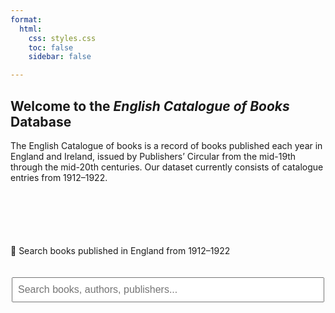 ```yaml
---
format:
  html:
    css: styles.css
    toc: false 
    sidebar: false

---
```

<!-- YAML front matter - toc false removes the sidebar from this page -->

<div class="full-width-title">


## Welcome to the <em>English Catalogue of Books</em> Database

The English Catalogue of books is a record of books published each year in England and Ireland, issued by Publishers’ Circular from the mid-19th through the mid-20th centuries. Our dataset currently consists of catalogue entries from 1912–1922.


</div>

<!-- white space for formatting -->
<div style="margin-top: 100px;"></div>


<!-- code for search box and results -->
<div class="center-text">
🔎 Search books published in England from 1912–1922
</div>

<div style="margin-top: 20px;"></div>

<div style="display: flex; flex-direction: column; align-items: center;">

<input type="text" id="searchInput" placeholder="Search books, authors, publishers..." style="width: 500px; height: 40px; font-size: 16px; padding: 8px;">

 <div id="searchResults" style="margin-top: 1rem; width: 500px; text-align: center;"></div>

<script src="https://cdn.jsdelivr.net/npm/fuse.js@6.6.2"></script>
<script>
  // Load the combined JSON once
  fetch("data/all_years.json")
    .then(response => response.json())
    .then(data => {
      // Setup Fuse
      const options = {
        keys: ["title", "author(s)", "publisher", "catalogue_year"],
        threshold: 0.4,
      };
      const fuse = new Fuse(data, options);

      const input = document.getElementById("searchInput");
      const resultsDiv = document.getElementById("searchResults");

      input.addEventListener("keydown", function(event) {
        if (event.key === "Enter") {
          const query = input.value.trim();
          if (!query) {
            resultsDiv.innerHTML = "";
            return;
          }
          const results = fuse.search(query);

          if (results.length === 0) {
            resultsDiv.innerHTML = "<p>No results found.</p>";
            return;
          }

          // Filter duplicates based on title + author_name
          const seen = new Set();
          const uniqueResults = [];

          for (const r of results) {
            const item = r.item;
            const key = (item.title || "").toLowerCase() + "||" + (item.author_name || "").toLowerCase();
            if (!seen.has(key)) {
              seen.add(key);
              uniqueResults.push(r);
            }
          }

          const safePrint = (value) => {
            return (value === null || value === undefined || value === "") ? "null" : value;
          };

          const html = uniqueResults.slice(0, 10).map(r => {
            const item = r.item;
            return `
              <div style="margin-bottom: 1rem; padding-bottom: 0.5rem; border-bottom: 1px solid #ccc; text-align: left;">
                <div><span style="font-weight: bold;">Title:</span> ${safePrint(item.title)}</div>
                <div><span style="font-weight: bold;">Author:</span> ${safePrint(item.author_name)}</div>
                <div><span style="font-weight: bold;">Publisher:</span> ${safePrint(item.publisher)}</div>
                <div><span style="font-weight: bold;">Year:</span> ${safePrint(item.catalogue_year)}</div>
              </div>
            `;
          }).join("");

          const resultCount = `<p><strong>${uniqueResults.length} result${uniqueResults.length !== 1 ? "s" : ""} found (showing 10):</strong></p>`;
          resultsDiv.innerHTML = resultCount + html;
        }
      });
    });
</script>


</div>